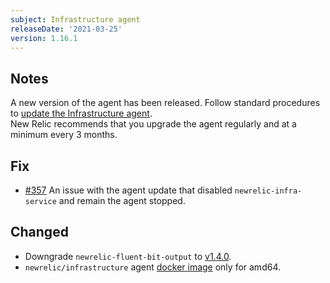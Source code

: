 ```yaml
---
subject: Infrastructure agent
releaseDate: '2021-03-25'
version: 1.16.1
---
```


## Notes
A new version of the agent has been released. Follow standard procedures to [update the Infrastructure agent](https://docs.newrelic.com/docs/infrastructure/install-configure-manage-infrastructure/update-or-uninstall/update-infrastructure-agent).  
New Relic recommends that you upgrade the agent regularly and at a minimum every 3 months.

## Fix
- [#357](https://github.com/newrelic/infrastructure-agent/issues/357) An issue with the agent update that disabled `newrelic-infra-service` and remain the agent stopped.

## Changed
- Downgrade `newrelic-fluent-bit-output` to [v1.4.0](https://github.com/newrelic/newrelic-fluent-bit-output/tree/1.4.0).
- `newrelic/infrastructure` agent [docker image](https://hub.docker.com/r/newrelic/infrastructure/tags?page=1&ordering=last_updated&name=latest) only for amd64.
